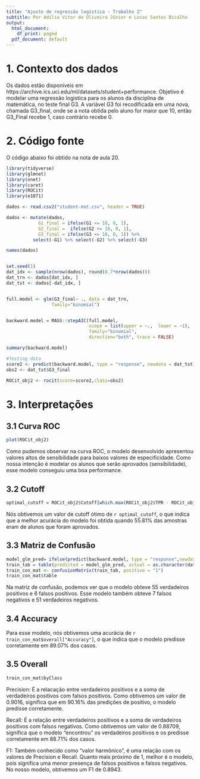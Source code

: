 ---
title: "Ajuste de regressão logística - Trabalho 2"
subtitle: Por Adílio Vitor de Oliveira Júnior e Lucas Santos Bicalho
output:
  html_document:
    df_print: paged
  pdf_document: default
---


# 1. Contexto dos dados

Os dados estão disponíveis em https://archive.ics.uci.edu/ml/datasets/student+performance.
Objetivo é modelar uma regressão logística para os alunos da disciplina de matemática, no teste final G3.
A variável G3 foi recodificada em uma nova, chamada G3_final, onde se a nota obtida pelo aluno for maior que 10, então G3_Final recebe 1, caso contrário recebe 0.

# 2. Código fonte

O código abaixo foi obtido na nota de aula 20.

```{r message=FALSE, warning=FALSE}

library(tidyverse)
library(glmnet)
library(nnet)
library(caret)
library(ROCit)
library(e1071)

dados <- read.csv2("student-mat.csv", header = TRUE)

dados <- mutate(dados,
            G1_final = ifelse(G1 <= 10, 0, 1),
            G2_final =  ifelse(G2 <= 10, 0, 1),
            G3_final = ifelse(G3 <= 10, 0, 1)) %>% 
          select(-G1) %>% select(-G2) %>% select(-G3) 

names(dados)


set.seed(1)
dat_idx <- sample(nrow(dados), round(0.7*nrow(dados)))
dat_trn <- dados[dat_idx, ]
dat_tst <- dados[-dat_idx, ]


full.model <- glm(G3_final~ ., data = dat_trn, 
                 family="binomial")


backward.model = MASS::stepAIC(full.model,
                               scope = list(upper = ~.,  lower = ~1),
                               family="binomial",
                               direction="both", trace = FALSE)

summary(backward.model)

#Testing data
score2 <- predict(backward.model, type = "response", newdata = dat_tst) 
obs2 <- dat_tst$G3_final

ROCit_obj2 <- rocit(score=score2,class=obs2)


```


# 3. Interpretações

## 3.1 Curva ROC

```{r}
plot(ROCit_obj2)
```

  Como pudemos observar na curva ROC, o modelo desenvolvido apresentou valores altos de sensibilidade para baixos valores de especificidade. Como nossa intenção é modelar os alunos que serão aprovados (sensibilidade), esse modelo conseguiu uma boa performance.

## 3.2 Cutoff

```{r}
optimal_cutoff = ROCit_obj2$Cutoff[which.max(ROCit_obj2$TPR - ROCit_obj2$FPR)]
```

Nós obtivemos um valor de cutoff ótimo de `r optimal_cutoff`, o que indica que a melhor acurácia do modelo foi obtida quando 55.81% das amostras eram de alunos que foram aprovados.

## 3.3 Matriz de Confusão

```{r}

model_glm_pred= ifelse(predict(backward.model, type = "response",newdata=dat_tst) > optimal_cutoff, "1", "0")
train_tab = table(predicted = model_glm_pred, actual = as.character(dat_tst$G3_final))
train_con_mat <- confusionMatrix(train_tab, positive = "1")
train_con_mat$table
```

Na matriz de confusão, podemos ver que o modelo obteve 55 verdadeiros positivos e 6 falsos positivos. Esse modelo também obteve 7 falsos negativos e 51 verdadeiros negativos.

## 3.4 Accuracy

Para esse modelo, nós obtivemos uma acurácia de `r train_con_mat$overall["Accuracy"]`, o que indica que o modelo predisse corretamente em 89.07% dos casos.

## 3.5 Overall

```{r, warning = FALSE, message = FALSE, echo=FALSE}
train_con_mat$byClass
```

Precision: É a relacação entre verdadeiros positivos e a soma de verdadeiros positivos com falsos positivos. Como obtivemos um valor de 0.9016, significa que em 90.16% das predições de positivo, o modelo predisse corretamente.

Recall: É a relação entre verdadeiros positivos e a soma de verdadeiros positivos com falsos negativos. Como obtivemos um valor de 0.88709, significa que o modelo "encontrou" os verdadeiros positivos e os predisse corretamente em 88.71% dos casos.

F1: Também conhecido como "valor harmônico", é uma relação com os valores de Precision e Recall. Quanto mais próximo de 1, melhor é o modelo, pois significa uma menor presença de falsos positivos e falsos negativos. No nosso modelo, obtivemos um F1 de 0.8943.